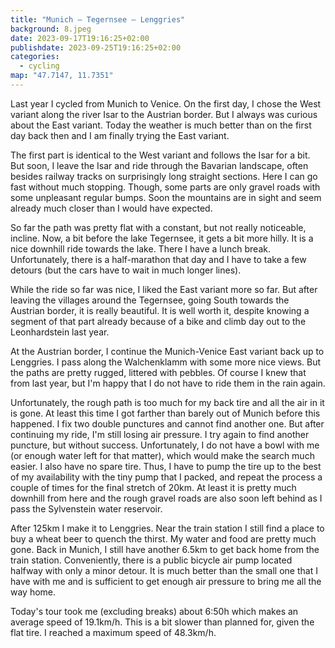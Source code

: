 ```yaml
---
title: "Munich – Tegernsee – Lenggries"
background: 8.jpeg
date: 2023-09-17T19:16:25+02:00
publishdate: 2023-09-25T19:16:25+02:00
categories:
  - cycling
map: "47.7147, 11.7351"
---
```


Last year I cycled from Munich to Venice. On the first day, <Link
to="/posts/220506-muenchen-venedig-day-1/">I chose the West variant along the
river Isar</Link> to the Austrian border. But I always was curious about the
East variant. Today the weather is much better than on the first day back then
and I am finally trying the East variant.

<GpxTrack src="20230917.gpx" />

The first part is identical to the West variant and follows the Isar for a bit. But
soon, I leave the Isar and ride through the Bavarian landscape, often besides
railway tracks on surprisingly long straight sections. Here I can go fast
without much stopping. Though, some parts are only gravel roads with some
unpleasant regular bumps. Soon the mountains are in sight and seem already much
closer than I would have expected.

<Gallery>
  <Rimg
    src="1.jpeg"
    caption="View of the Isar from a high bridge. Last year I've taken a photo at the same spot. The construction wasn't there back then."
  />
  <Rimg
    src="2.jpeg"
    caption="Where the East and West variant of the Munich-Venice cycleway split."
  />
  <Rimg
    src="3.jpeg"
    caption="Of course there was a detour due to construction, but it wasn't bad."
  />
  <Rimg src="6.jpeg" caption="Soon the mountains are in sight." />
</Gallery>

So far the path was pretty flat with a constant, but not really noticeable,
incline. Now, a bit before the lake Tegernsee, it gets a bit more hilly. It is
a nice downhill ride towards the lake. There I have a lunch break.
Unfortunately, there is a half-marathon that day and I have to take a few
detours (but the cars have to wait in much longer lines).

<Gallery>
  <Rimg src="7.jpeg" caption="The Tegernsee." />
  <Rimg src="8.jpeg" alt="The Tegernsee." />
</Gallery>

<Pano src="1.jpeg" caption="My lunch spot." />

While the ride so far was nice, I liked the East variant more so far. But after
leaving the villages around the Tegernsee, going South towards the Austrian
border, it is really beautiful. It is well worth it, despite knowing a segment
of that part already because of
a <Link to="/posts/220807-fuer-andi-leonhardstein/">bike and climb day out to the
Leonhardstein last year</Link>.

<Rimg src="9.jpeg" alt="Close to the Austrian border." />

At the Austrian border, I continue the Munich-Venice East variant back up to
Lenggries. I pass along the Walchenklamm with some more nice views. But the
paths are pretty rugged, littered with pebbles. Of course I knew that from <Link
to="/posts/220506-muenchen-venedig-day-1/">last year</Link>, but I'm happy that
I do not have to ride them in the rain again.

<Gallery>
  <Rimg
    src="10.jpeg"
    caption="25km to Lenggries left, and some steep downhill rides."
  />
  <Rimg src="11.jpeg" caption="Walchenklamm." />
  <Rimg src="12.jpeg" alt="Walchenklamm." />
</Gallery>

Unfortunately, the rough path is too much for my back tire and all the air in it
is gone. At least this time I got farther than barely out of Munich before this
happened. I fix two double punctures and cannot find another one. But after
continuing my ride, I'm still losing air pressure. I try again to find another
puncture, but without success. Unfortunately, I do not have a bowl with me (or
enough water left for that matter), which would make the search much easier.
I also have no spare tire. Thus, I have to pump the tire up to the best of my
availability with the tiny pump that I packed, and repeat the process a couple
of times for the final stretch of 20km. At least it is pretty much downhill from
here and the rough gravel roads are also soon left behind as I pass the
Sylvenstein water reservoir.

<Gallery large="true">
  <Rimg src="13.jpeg" caption="Sylvenstein reservoir." />
  <Rimg src="14.jpeg" caption="Sylvenstein reservoir." />
</Gallery>

<Pano src="2.jpeg" alt="Sylvenstein reservoir." />

After 125km I make it to Lenggries. Near the train station I still find a place
to buy a wheat beer to quench the thirst. My water and food are pretty much
gone. Back in Munich, I still have another 6.5km to get back home from the train
station. Conveniently, there is a public bicycle air pump located halfway with
only a minor detour. It is much better than the small one that I have with me
and is sufficient to get enough air pressure to bring me all the way home.

<ElevationProfile src="20230917.gpx" />

Today's tour took me (excluding breaks) about 6:50h which makes an average speed
of 19.1km/h. This is a bit slower than planned for, given the flat tire.
I reached a maximum speed of 48.3km/h.
